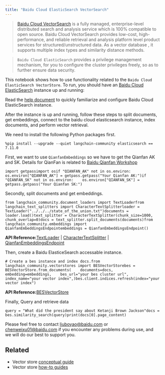 ```yaml
---
title: "Baidu Cloud ElasticSearch VectorSearch"
---
```


> [Baidu Cloud VectorSearch](https://cloud.baidu.com/doc/BES/index.html?from=productToDoc) is a fully managed, enterprise-level distributed search and analysis service which is 100% compatible to open source. Baidu Cloud VectorSearch provides low-cost, high-performance, and reliable retrieval and analysis platform level product services for structured/unstructured data. As a vector database , it supports multiple index types and similarity distance methods.

> `Baidu Cloud ElasticSearch` provides a privilege management mechanism, for you to configure the cluster privileges freely, so as to further ensure data security.

This notebook shows how to use functionality related to the `Baidu Cloud ElasticSearch VectorStore`. To run, you should have an [Baidu Cloud ElasticSearch](https://cloud.baidu.com/product/bes.html) instance up and running:

Read the [help document](https://cloud.baidu.com/doc/BES/s/8llyn0hh4) to quickly familiarize and configure Baidu Cloud ElasticSearch instance.

After the instance is up and running, follow these steps to split documents, get embeddings, connect to the baidu cloud elasticsearch instance, index documents, and perform vector retrieval.

We need to install the following Python packages first.

```
%pip install --upgrade --quiet langchain-community elasticsearch == 7.11.0
```

First, we want to use `QianfanEmbeddings` so we have to get the Qianfan AK and SK. Details for QianFan is related to [Baidu Qianfan Workshop](https://cloud.baidu.com/product/wenxinworkshop)

```
import getpassimport osif "QIANFAN_AK" not in os.environ:    os.environ["QIANFAN_AK"] = getpass.getpass("Your Qianfan AK:")if "QIANFAN_SK" not in os.environ:    os.environ["QIANFAN_SK"] = getpass.getpass("Your Qianfan SK:")
```

Secondly, split documents and get embeddings.

```
from langchain_community.document_loaders import TextLoaderfrom langchain_text_splitters import CharacterTextSplitterloader = TextLoader("../../../state_of_the_union.txt")documents = loader.load()text_splitter = CharacterTextSplitter(chunk_size=1000, chunk_overlap=0)docs = text_splitter.split_documents(documents)from langchain_community.embeddings import QianfanEmbeddingsEndpointembeddings = QianfanEmbeddingsEndpoint()
```

**API Reference:**[TextLoader](https://python.langchain.com/api_reference/community/document_loaders/langchain_community.document_loaders.text.TextLoader.html) | [CharacterTextSplitter](https://python.langchain.com/api_reference/text_splitters/character/langchain_text_splitters.character.CharacterTextSplitter.html) | [QianfanEmbeddingsEndpoint](https://python.langchain.com/api_reference/community/embeddings/langchain_community.embeddings.baidu_qianfan_endpoint.QianfanEmbeddingsEndpoint.html)

Then, create a Baidu ElasticeSearch accessable instance.

```
# Create a bes instance and index docs.from langchain_community.vectorstores import BESVectorStorebes = BESVectorStore.from_documents(    documents=docs,    embedding=embeddings,    bes_url="your bes cluster url",    index_name="your vector index",)bes.client.indices.refresh(index="your vector index")
```

**API Reference:**[BESVectorStore](https://python.langchain.com/api_reference/community/vectorstores/langchain_community.vectorstores.baiducloud_vector_search.BESVectorStore.html)

Finally, Query and retrieve data

```
query = "What did the president say about Ketanji Brown Jackson"docs = bes.similarity_search(query)print(docs[0].page_content)
```

Please feel free to contact [liuboyao@baidu.com](mailto:liuboyao@baidu.com) or [chenweixu01@baidu.com](mailto:chenweixu01@baidu.com) if you encounter any problems during use, and we will do our best to support you.

## Related

* Vector store [conceptual guide](/oss/concepts/vectorstores)
* Vector store [how-to guides](/oss/how_to/#vector-stores)
